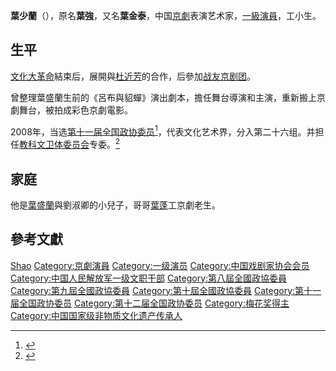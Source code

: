 '''葉少蘭'''（{{bd|1942年||||Y叶}}），原名'''葉強'''，又名'''葉金泰'''，中国[[京劇|京劇]]表演艺术家，[[一級演員|一級演員]]，工小生。

== 生平 ==
[[文化大革命|文化大革命]]結束后，展開與[[杜近芳|杜近芳]]的合作，后參加[[战友京剧团|战友京剧团]]。

曾整理葉盛蘭生前的《呂布與貂蟬》演出劇本，擔任舞台導演和主演，重新搬上京劇舞台，被拍成彩色京劇電影。

2008年，当选[[中国人民政治协商会议第十一届全国委员会委员名单|第十一届全国政协委员]]<ref>{{cite news|title=第十一届全国政协委员名单|url=http://www.indaa.com.cn/zt/2009qglh/zxzs/200903/t20090303_127573.html|accessdate=2013-04-09|newspaper=新华社北京1月25日电 中国人民政治协商会议第十一届全国委员会委员名单(共2237人，2008年1月25日政协第十届全国委员会常务委员会第二十次会议通过)|date=2008年1月25日|deadurl=yes|archiveurl=https://web.archive.org/web/20130928014403/http://www.indaa.com.cn/zt/2009qglh/zxzs/200903/t20090303_127573.html|archivedate=2013年9月28日}}</ref>，代表文化艺术界，分入第二十六组。并担任[[中国人民政治协商会议全国委员会教科卫体委员会|教科文卫体委员会]]专委。<ref>{{cite news|title=全国政协信息-叶少兰|url=http://www.cppcc.gov.cn/CMS/wylibary/showJcwyxtInfoWylibary.action?tabJcwyxt.guid=11W0008560&wytype=wjwy|accessdate=2013-04-09|newspaper=全国政协委员会|archive-date=2019-07-25|archive-url=https://web.archive.org/web/20190725021822/http://www.cppcc.gov.cn/CMS/wylibary/showJcwyxtInfoWylibary.action?tabJcwyxt.guid=11W0008560&wytype=wjwy|dead-url=no}}</ref>

== 家庭 ==
他是[[葉盛蘭|葉盛蘭]]與劉淑卿的小兒子，哥哥[[葉蓬|葉蓬]]工京劇老生。

== 參考文獻 ==
{{reflist}}

{{China-artist-stub}}
{{中國戲劇梅花獎}}
{{中国戏剧家协会第四届理事会}}
{{中国戏剧家协会第五届理事会}}
{{中国戏剧家协会第六届理事会}}
{{中国文学艺术界联合会第八届全国委员会}}

{{Authority control}}
{{DEFAULTSORT:Ye叶}}
[[Category:葉姓|Shao]]
[[Category:京劇演員|Category:京劇演員]]
[[Category:一级演员|Category:一级演员]]
[[Category:中国戏剧家协会会员|Category:中国戏剧家协会会员]]
[[Category:中国人民解放军一级文职干部|Category:中国人民解放军一级文职干部]]
[[Category:第八屆全國政協委員|Category:第八屆全國政協委員]]
[[Category:第九屆全國政協委員|Category:第九屆全國政協委員]]
[[Category:第十屆全國政協委員|Category:第十屆全國政協委員]]
[[Category:第十一届全国政协委员|Category:第十一届全国政协委员]]
[[Category:第十二届全国政协委员|Category:第十二届全国政协委员]]
[[Category:梅花奖得主|Category:梅花奖得主]]
[[Category:中国国家级非物质文化遗产传承人|Category:中国国家级非物质文化遗产传承人]]